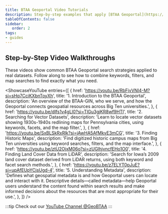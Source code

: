 ```yaml
---
title: BTAA Geoportal Video Tutorials 
description: Step-by-step examples that apply [BTAA Geoportal](https://geo.btaa.org) search strategies to real datasets
tableOfContents: false
sidebar:
   order: 2
tags:
- guides
---
```




## Step-by-Step Video Walkthroughs

These videos show common BTAA Geoportal search strategies applied to real datasets. Follow along to see how to combine keywords, filters, and map searches to find exactly what you need.



<ShowcaseYouTube
  entries={[
    {
      href: 'https://youtu.be/RbFjvVNI4-M?si=sHq7CciKXbnToyXh',
      title: '1. Introduction to the BTAA Geoportal',
      description: 'An overview of the BTAA-GIN, who we serve, and how the Geoportal connects geospatial resources across Big Ten universities.',
    },
    {
      href: 'https://youtu.be/dIfs1v4gLl0?si=TlGu3gjKR8wf9HTI',
      title: '2. Searching for Vector Datasets',
      description: 'Learn to locate vector datasets showing 1930s-1940s redlining maps for Pennsylvania cities, using keywords, facets, and the map filter.',
    },
    {
      href: 'https://youtu.be/SxBLSkRxRlk?si=jAwHA5AfMkvE3mCG',
      title: '3. Finding Historic Maps',
      description: 'Find digitized historic campus maps from Big Ten universities using keyword searches, filters, and the map interface.',
    },
    {
      href: 'https://youtu.be/ztU2OjxM06o?si=zUGlhjvncfEHo1O0',
      title: '4. Finding Land Cover Data from LiDAR',
      description: 'Search for Iowa’s 2009 land cover dataset derived from LiDAR returns, using both keyword and facet search methods.',
    },
    {
      href: 'https://youtu.be/z7ELYT0pJuE?si=upAfEUpYCjsUgd-4',
      title: '5. Understanding Metadata',
      description: 'Defines what geospatial metadata is and how Geoportal users can locate and interact with it. Descriptive details—called metadata—help Geoportal users understand the content found within search results and make informed decisions about the resources that are most appropriate for their use.',
    },
  ]}
/>





:::tip
Check out our [YouTube Channel @GeoBTAA](https://www.youtube.com/@geobtaa1585)
:::